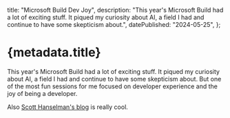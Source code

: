 
  title: "Microsoft Build Dev Joy",
  description:
    "This year's Microsoft Build had a lot of exciting stuff. It piqued my curiosity about AI, a field I had and continue to have some skepticism about.",
  datePublished: "2024-05-25",
};

# {metadata.title}

This year's Microsoft Build had a lot of exciting stuff. It piqued my curiosity about AI, a field I had and continue to have some skepticism about. But one of the most fun sessions for me focused on developer experience and the joy of being a developer.

<YoutubeEmbed videoId="vkss4VP5Z1A" />

Also <a href="https://hanselman.com/blog/" target="_blank">Scott Hanselman's blog</a> is really cool.

<DatePublished dateTime={metadata.datePublished} />
